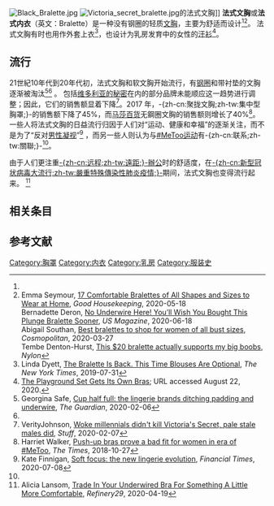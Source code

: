 {{Redirect|抹胸|中國傳統的女性內衣（-{袜}-胸）|肚兜|西方沒有肩帶的內衣|无肩带胸罩}}
[[File:Black_Bralette.jpg|thumb]]
[[File:Victoria_secret_bralette.jpg|thumb]]的法式文胸]]
{{noteTA
|G1=人名
|T=zh-cn:法式文胸; zh-hk:法式胸圍; zh-tw:法式胸罩;
|1=zh-cn:法式文胸; zh-hk:法式胸圍; zh-tw:法式胸罩;
|2=zh-cn:文胸; zh-hk:胸圍; zh-tw:胸罩;
|3=zh-hans:罩杯; zh-hk:乳杯; zh-hant:罩杯;
}}
'''法式文胸'''或'''法式内衣'''（英文：Bralette）是一种没有钢圈的轻质[[文胸|文胸]]，主要为舒适而设计<ref name=Dyett/><ref>Emma Seymour, [https://www.goodhousekeeping.com/clothing/bra-reviews/g32406007/best-bralettes/ 17 Comfortable Bralettes of All Shapes and Sizes to Wear at Home], ''Good Housekeeping'', 2020-05-18<br />Bernadette Deron, [https://www.usmagazine.com/shop-with-us/news/mae-plunge-racerback-lace-bralette-comfy-bra-amazon-fashion/ No Underwire Here! You’ll Wish You Bought This Plunge Bralette Sooner], ''US Magazine'', 2020-06-18<br />Abigail Southan, [https://www.cosmopolitan.com/uk/fashion/style/g31927197/bralette/ Best bralettes to shop for women of all bust sizes], ''Cosmopolitan'', 2020-03-27<br />Tembe Denton-Hurst, [https://www.nylon.com/old-navy-bralette-review This $20 bralette actually supports my big boobs], ''Nylon''</ref>。
法式文胸有时也用作外套上衣<ref name=Dyett>Linda Dyett, [https://www.nytimes.com/2019/07/31/fashion/bralettes-bras-no-underwire.html?auth=login-google The Bralette Is Back. This Time Blouses Are Optional], ''The New York Times'', 2019-07-31</ref>，也设计为乳房发育中的女性的[[汗衫|汗衫]]<ref>[https://www.nytimes.com/2014/03/09/fashion/Bras-for-Grade-School-Girls-Bralettes.html The Playground Set Gets Its Own Bras]; URL accessed August 22, 2020.</ref>。

== 流行 ==
21世紀10年代到20年代初，法式文胸和软文胸开始流行，有[[鋼圈胸罩|钢圈]]和带衬垫的文胸逐渐被淘汰<ref>Georgina Safe, [https://www.theguardian.com/fashion/2020/feb/07/cup-half-full-the-lingerie-brands-ditching-padding-and-underwire Cup half full: the lingerie brands ditching padding and underwire], ''The Guardian'', 2020-02-06</ref><ref name="Dyett" /> 。
包括[[维多利亚的秘密|维多利亚的秘密]]在内的部分品牌未能顺应这一趋势进行调整；因此，它们的销售额显着下降<ref>VerityJohnson, [https://www.stuff.co.nz/opinion/119318478/woke-millennials-didnt-kill-victorias-secret-pale-stale-males-did Woke millennials didn't kill Victoria's Secret, pale stale males did], ''Stuff'', 2020-02-07</ref>。2017 年，-{zh-cn:聚拢文胸;zh-tw:集中型胸罩;}-的销售额下降了45%，而[[马莎百货|马莎百货]]无鋼圈文胸的销售额则增长了40%<ref>Harriet Walker, [https://www.thetimes.co.uk/article/push-up-bras-prove-a-bad-fit-for-women-in-era-of-metoo-fgfn627px Push-up bras prove a bad fit for women in era of #MeToo], ''The Times'', 2018-10-27</ref>。 一些人将法式文胸的日益流行归因于人们对“运动、健康和幸福”的逐渐关注，而不是为了“反对[[男性凝视|男性凝视]]”<ref>Kate Finnigan, [https://www.ft.com/content/69ef346e-6ccf-451b-bee2-03bdf4b77a02 Soft focus: the new lingerie evolution], ''Financial Times'', 2020-07-08</ref> 
，而另一些人则认为与[[#MeToo|#MeToo运动]]有-{zh-cn:联系;zh-tw:關聯;}-<ref name=Dyett/>。

由于人们更注重[[远程工作|-{zh-cn:远程;zh-tw:遠距;}-辦公]]时的舒适度，在[[2019冠状病毒病疫情|-{zh-cn:新型冠状病毒大流行;zh-tw:嚴重特殊傳染性肺炎疫情;}-]]期间，法式文胸也变得流行起来。
<ref>Alicia Lansom, [https://www.refinery29.com/en-gb/comfortable-underwear Trade In Your Underwired Bra For Something A Little More Comfortable], ''Refinery29'', 2020-04-19</ref>

== 相关条目 ==
{{column|2|
* [[文胸|文胸]]
* [[束腰|束腰]]
* [[肚兜|肚兜]]
* [[背心|背心]]
* [[鋼圈胸罩|鋼圈胸罩]]
}}
== 参考文献 ==
{{reflist}}

{{女性內衣}}

[[Category:胸罩|Category:胸罩]]
[[Category:内衣|Category:内衣]]
[[Category:乳房|Category:乳房]]
[[Category:服装史|Category:服装史]]